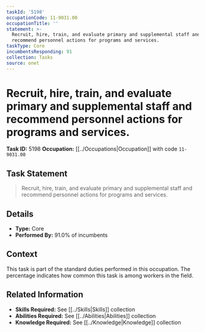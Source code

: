 ```yaml
---
taskId: '5198'
occupationCode: 11-9031.00
occupationTitle: ''
statement: >-
  Recruit, hire, train, and evaluate primary and supplemental staff and
  recommend personnel actions for programs and services.
taskType: Core
incumbentsResponding: 91
collection: Tasks
source: onet
---
```

# Recruit, hire, train, and evaluate primary and supplemental staff and recommend personnel actions for programs and services.

**Task ID:** 5198
**Occupation:** [[../Occupations|Occupation]] with code `11-9031.00`

## Task Statement

> Recruit, hire, train, and evaluate primary and supplemental staff and recommend personnel actions for programs and services.

## Details

- **Type:** Core
- **Performed By:** 91.0% of incumbents

## Context

This task is part of the standard duties performed in this occupation. The percentage indicates how common this task is among workers in the field.

## Related Information

- **Skills Required:** See [[../Skills|Skills]] collection
- **Abilities Required:** See [[../Abilities|Abilities]] collection
- **Knowledge Required:** See [[../Knowledge|Knowledge]] collection
